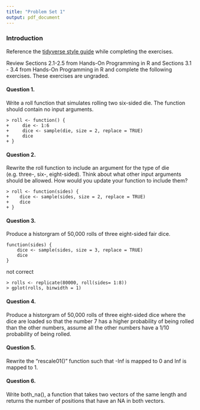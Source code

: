 ```yaml
---
title: "Problem Set 1"
output: pdf_document
---
```


### Introduction

Reference the [tidyverse style guide](https://style.tidyverse.org/) while completing the exercises. 

Review Sections 2.1-2.5 from Hands-On Programming in R and Sections 3.1 - 3.4 from Hands-On Programming in R and complete the following exercises. These exercises are ungraded.


#### Question 1. 

Write a roll function that simulates rolling two six-sided die. The function should contain no input arguments.

```
> roll <- function() {
+     die <- 1:6
+     dice <- sample(die, size = 2, replace = TRUE)
+     dice 
+ }
```

#### Question 2.

Rewrite the roll function to include an argument for the type of die (e.g. three-, six-, eight-sided). Think about what other input arguments should be allowed. How would you update your function to include them? 

```
> roll <- function(sides) {
+    dice <- sample(sides, size = 2, replace = TRUE)
+    dice
+ }
```


#### Question 3. 

Produce a historgram of 50,000 rolls of three eight-sided fair dice. 

```
function(sides) {
    dice <- sample(sides, size = 3, replace = TRUE)
    dice
}
```

not correct
```
> rolls <- replicate(80000, roll(sides= 1:8))
> gplot(rolls, binwidth = 1)
```


#### Question 4. 

Produce a historgram of 50,000 rolls of three eight-sided dice where the dice are loaded so that the number 7 has a higher probability of being rolled than the other numbers, assume all the other numbers have a 1/10 probability of being rolled.

#### Question 5. 

Rewrite the "rescale01()" function such that -Inf is mapped to 0 and Inf is mapped to 1.

#### Question 6.

Write both_na(), a function that takes two vectors of the same length and returns the number of positions that have an NA in both vectors.

